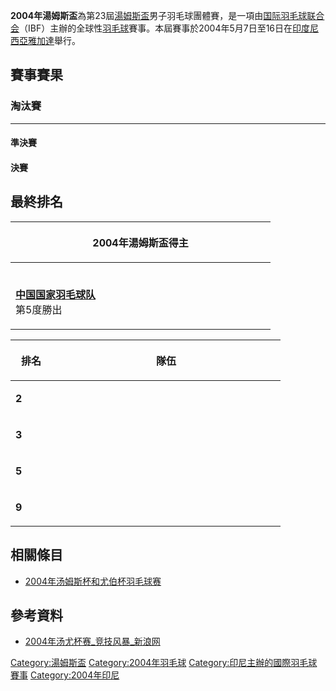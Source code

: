 {{noteTA|G1=Badminton}}
{{infobox badminton event
|name           = 2004年湯姆斯盃
|image          = 
|size           = 
|caption        = 
|dates          = 2004年5月7日－5月16日
|number_edition = 第23屆
|level          =
|prize_money    =
          =
|location       = {{INA}}[[雅加達|雅加達]]
|venue          = 
|previous       = 2002年湯姆斯盃
|next           = 2006年湯姆斯盃
}}
'''2004年湯姆斯盃'''為第23屆[[湯姆斯盃|湯姆斯盃]]男子羽毛球團體賽，是一項由[[国际羽毛球联合会|国际羽毛球联合会]]（IBF）主辦的全球性[[羽毛球|羽毛球]]賽事。本屆賽事於2004年5月7日至16日在[[印度尼西亞|印度尼西亞]][[雅加達|雅加達]]舉行。

==賽事賽果==
===淘汰賽===
{{Round16-with play-offs
<!--第一輪-->
|2010年5月11日|'''{{bat|JPN}}''' |'''3''' |{{bat|RSA}} |1
|2010年5月11日|'''{{bat|THA}}''' |'''3''' |{{bat|ENG}} |1
|2010年5月11日|'''{{bat|INA}}''' |'''3''' |{{bat|NZL}} |0
|2010年5月11日|'''{{bat|GER}}''' |'''3''' |{{bat|USA}} |0
<!--半準決賽-->
|2010年5月12日|'''{{bat|CHN}}''' |'''3''' |{{bat|JPN}} |0
|2010年5月12日|'''{{bat|KOR}}''' |'''3''' |{{bat|THA}} |1
|2010年5月12日|{{bat|MAS}} |1 |'''{{bat|INA}}''' |'''3'''
|2010年5月12日|'''{{bat|DEN}}''' |'''3''' |{{bat|GER}} |1
<!--準決賽-->
|2010年5月14日|'''{{bat|CHN}}'''|'''3'''|{{bat|KOR}} |0
|2010年5月15日|{{bat|INA}} |2 |'''{{bat|DEN}}''' |'''3'''
<!--決賽-->
|2010年5月16日|'''{{bat|CHN}}'''|'''3''' |{{bat|DEN}} |1 | | 
|RD1=半準決賽|RD2=準決賽|RD3=決賽|consol=季軍戰|3rdplace=no|color=no|
}}
----
==== 準決賽 ====
{{col-begin}}
{{col-2}}
{{Badmintonbox
|team1=CHN
|team2=KOR
|venue=
|date= 2004年5月14日<ref>{{cite news|title=汤杯半决赛中国3-0韩国：林丹猛醒 众小将发威|url=http://sports.sina.com.cn/o/2004-05-14/1624884282.shtml|newspaper=新浪体育|date=2004-05-14|accessdate=2012-02-04|archive-date=2016-03-04|archive-url=https://web.archive.org/web/20160304101852/http://sports.sina.com.cn/o/2004-05-14/1624884282.shtml|dead-url=no}}</ref>
|score1=3
|score2=0
|R1match=男單
|R1={{BadmintonMatch|T1P1=[[林丹|林丹]] |15 |15 | |T2P1=[[李炫一|李炫一]] |11 |2 | }}
|R2match=男雙
|R2={{BadmintonMatch|T1P1=[[蔡赟|蔡赟]]|T1P2=[[傅海峰|傅海峰]]|15 |15 | |T2P1=[[李东秀|李东秀]]|T2P2=[[金东文|金东文]] |13 |11 | }}
|R3match=男單
|R3={{BadmintonMatch|T1P1=[[鲍春来|鲍春来]]|15 |15 | |T2P1=[[孙升模|孙升模]] |2 |5 | }}
|R4match=男雙
|R4={{BadmintonMatch|T1P1=[[桑洋|桑洋]]|T1P2=[[郑波_(羽毛球运动员)|郑波]]| | | |T2P1=[[柳镛成|柳镛成]]|T2P2=[[金鎔玄|金鎔玄]] | | |np= }}
|R5match=男單
|R5={{BadmintonMatch|T1P1=[[夏煊泽|夏煊泽]]| | | |T2P1=[[朴泰相|朴泰相]] | | |np= }}
|name1=中國
|name2=韓國
|}}
{{col-2}}
{{Badmintonbox
|team1=INA
|team2=DEN
|venue=
|date= 2004年5月15日<ref>{{cite news|title=汤杯上演最惨烈对决 丹麦力克印尼决赛将战中国|url=http://sports.sina.com.cn/o/2004-05-15/0203884664.shtml|newspaper=新浪体育|date=2004-05-15|accessdate=2012-02-04|archive-date=2016-03-04|archive-url=https://web.archive.org/web/20160304100124/http://sports.sina.com.cn/o/2004-05-15/0203884664.shtml|dead-url=no}}</ref>
|score1=2
|score2=3
|R1match=男單
|R1={{BadmintonMatch|T1P1=[[索尼·昆科罗|索尼·昆科罗]] |15 |15 | |T2P1=[[彼得·盖德|彼得·盖德]] |4 |8 | }}
|R2match=男雙
|R2={{BadmintonMatch|T1P1=[[林培雷|林培雷]]|T1P2=[[徐永贤|徐永贤]]|13 |7 | |T2P1=[[乔纳斯·拉斯姆森|乔纳斯·拉斯姆森]]|T2P2=[[拉尔斯·帕斯克|拉尔斯·帕斯克]] |15 |15 | }}
|R3match=男單
|R3={{BadmintonMatch|T1P1=[[陶菲克·希达亚特|陶菲克]]|15 |13 |15 |T2P1=[[肯尼斯·乔纳森|肯尼斯·乔纳森]] |5 |15 |7 }}
|R4match=男雙
|R4={{BadmintonMatch|T1P1=[[陈甲亮|陈甲亮]]|T1P2=[[特里·庫沙揚托|特里·庫沙揚托]]|10 |15 |4 |T2P1=[[延斯·埃里克森|延斯·埃里克森]]|T2P2=[[马丁·伦加德·汉森|马丁·伦加德·汉森]] |15 |2 |15 }}
|R5match=男單
|R5={{BadmintonMatch|T1P1=[[西蒙·桑托索|西蒙·桑托索]]|3 |3 | |T2P1=[[彼得·拉斯姆森|彼得·拉斯姆森]] |15 |15 |}}
|}}
{{col-end}}
{{col-begin}}
{{col-2}}

==== 決賽 ====
{{Badmintonbox
|team1=CHN
|team2=DEN
|venue=
|date= 2004年5月16日<br/>20:00<ref>{{cite news|title=汤杯决赛惊心动魄上演逆转 中国12年后重吻金杯|url=http://sports.sina.com.cn/o/2004-05-17/0119887686.shtml|newspaper=新浪体育|date=2004-05-17|accessdate=2012-02-04|archive-date=2012-02-01|archive-url=https://web.archive.org/web/20120201003939/http://sports.sina.com.cn/o/2004-05-17/0119887686.shtml|dead-url=no}}</ref>
|score1=3
|score2=1
|R1match=男單
|R1={{BadmintonMatch|T1P1=[[林丹|林丹]] |15 |15 | |T2P1=[[彼得·盖德|彼得·盖德]] |8 |13 | }}
|R2match=男雙
|R2={{BadmintonMatch|T1P1=[[蔡赟|蔡赟]]|T1P2=[[傅海峰|傅海峰]]|16 |6 | |T2P1=[[乔纳斯·拉斯姆森|乔纳斯·拉斯姆森]]|T2P2=[[拉尔斯·帕斯克|拉尔斯·帕斯克]] |17 |15 | }}
|R3match=男單
|R3={{BadmintonMatch|T1P1=[[鲍春来|鲍春来]]|12 |17 |15 |T2P1=[[肯尼斯·乔纳森|肯尼斯·乔纳森]] |15 |15 |12 }}
|R4match=男雙
|R4={{BadmintonMatch|T1P1=[[桑洋|桑洋]]|T1P2=[[郑波_(羽毛球运动员)|郑波]]|15 |15 | |T2P1=[[延斯·埃里克森|延斯·埃里克森]]|T2P2=[[马丁·伦加德·汉森|马丁·伦加德·汉森]] |13 |8 | }}
|R5match=男單
|R5={{BadmintonMatch|T1P1=[[夏煊泽|夏煊泽]]| | | |T2P1=[[彼得·拉斯姆森|彼得·拉斯姆森]] | | |np= }}
|name1=中國
|}}
{{col-2}}

==最終排名==
{| class=wikitable style="text-align:center; font-size:big" 
|-
!width=400|2004年湯姆斯盃得主
|-
|{{flagicon|CHN|size=75px}}<br/>'''[[中国国家羽毛球队|中国国家羽毛球队]]'''<br/>第5度勝出
|}
{| class=wikitable style="text-align:center; font-size:small" 
|-
!width=50|排名
!width=350 colspan="2"|隊伍
|-
|'''2'''||colspan="2"|{{bat|DEN}}
|-
|'''3'''||{{bat|KOR}}||{{bat|INA}}
|-
|rowspan="2"|'''5'''
|{{bat|JPN}}||{{bat|THA}}
|-
|{{bat|MAS}}||{{bat|GER}}
|-
|rowspan="2"|'''9'''
|{{bat|RSA}}||{{bat|ENG}}
|-
|{{bat|NZL}}||{{bat|USA}}
|}
{{col-end}}

==相關條目==
*[[2004年汤姆斯杯和尤伯杯羽毛球赛|2004年汤姆斯杯和尤伯杯羽毛球赛]]

==參考資料==
{{reflist}}
*[http://sports.sina.com.cn/z/tucup2004/ 2004年汤尤杯赛_竞技风暴_新浪网]{{Wayback|url=http://sports.sina.com.cn/z/tucup2004/ |date=20120111161419 }}{{zh-cn}}

{{湯姆斯盃}}

[[Category:湯姆斯盃|Category:湯姆斯盃]]
[[Category:2004年羽毛球|Category:2004年羽毛球]]
[[Category:印尼主辦的國際羽毛球賽事|Category:印尼主辦的國際羽毛球賽事]]
[[Category:2004年印尼|Category:2004年印尼]]